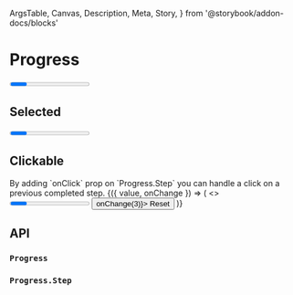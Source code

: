   ArgsTable,
  Canvas,
  Description,
  Meta,
  Story,
} from '@storybook/addon-docs/blocks'

<Meta title="Components/Progress" component={Progress} />

# Progress

<Canvas>
  <Story name="Basic">
    <Progress selected={1}>
      <Progress.Step title="Step 1" />
      <Progress.Step title="Step 2" />
      <Progress.Step title="Step 3" />
    </Progress>
  </Story>
</Canvas>

## Selected

<Canvas>
  <Story name="Selected">
    <Progress selected={2}>
      <Progress.Step title="Step 1" />
      <Progress.Step title="Step 2" />
      <Progress.Step title="Step 3" />
    </Progress>
  </Story>
</Canvas>

## Clickable

<Description>
  By adding `onClick` prop on `Progress.Step` you can handle a click on a
  previous completed step.
</Description>

<Canvas>
  <Story name="Clickable">
    <ControlValue value={3}>
      {({ value, onChange }) => (
        <>
          <Progress selected={value}>
            <Progress.Step onClick={onChange} title="Step 1" />
            <Progress.Step onClick={onChange} title="Step 2" />
            <Progress.Step onClick={onChange} title="Step 3" />
          </Progress>
          <Button mt={1} onClick={() => onChange(3)}>
            Reset
          </Button>
        </>
      )}
    </ControlValue>
  </Story>
</Canvas>

## API

### `Progress`

<ArgsTable of={Progress} />

### `Progress.Step`

<ArgsTable of={Step} />
